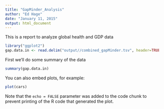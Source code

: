 ```yaml
---
title: "GapMinder_Analysis"
author: "Ed Hage"
date: "January 11, 2015"
output: html_document
---
```


This is a report to analyze global health and GDP data

```r
library("ggplot2")
gap.data.in <- read.delim("output//combined_gapMinder.tsv", header=TRUE, sep="\t")
```

First we'll do some summary of the data
```r
summary(gap.data.in)
```

You can also embed plots, for example:

```r
plot(cars)
```

Note that the `echo = FALSE` parameter was added to the code chunk to prevent printing of the R code that generated the plot.
